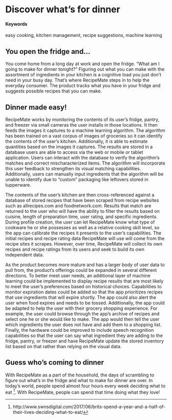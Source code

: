 # Discover what’s for dinner {#RecipeMate}

#### Keywords

easy cooking, kitchen management, recipe suggestions, machine learning

## You open the fridge and...

You come home from a long day at work and open the fridge. “What am I going to make for dinner tonight?” Figuring out what you can make with the assortment of ingredients in your kitchen is a cognitive load you just don’t need in your busy day. That’s where RecipeMate steps in to help the everyday consumer. The product tracks what you have in your fridge and suggests possible recipes that you can make. 

## Dinner made easy!

RecipeMate works by monitoring the contents of its user’s fridge, pantry, and freezer via small cameras the user installs in those locations. It then feeds the images it captures to a machine learning algorithm. The algorithm has been trained on a vast corpus of images of groceries so it can identify the contents of the user's kitchen. Additionally, it is able to estimate quantities based on the images it captures. The results are stored in a database users are able to access via the web or mobile or tablet application. Users can interact with the database to verify the algorithm's matches and correct mischaracterized items. The algorithm will incorporate this user feedback to strengthen its visual matching capabilities. Additionally, users can manually input ingredients that the algorithm will be unable to identify due to "custom" packaging like leftovers stored in tupperware.

The contents of the user's kitchen are then cross-referenced against a database of stored recipes that have been scraped from recipe websites such as allrecipes.com and foodnetwork.com. Results that match are returned to the user who will have the ability to filter the results based on cuisine, length of preparation time, user rating, and specific ingredients. During profile creation, the user can let RecipeMate know what type of cookware he or she possesses as well as a relative cooking skill level, so the app can calibrate the recipes it presents to the user’s capabilities. The initial recipes and recipe rating data RecipeMate will use will come from the recipe sites it scrapes. However, over time, RecipeMate will collect its own recipes and recipe ratings from its users and seek to build its own independent data.

As the product becomes more mature and has a larger body of user data to pull from, the product's offerings could be expanded in several different directions. To better meet user needs, an additional layer of machine learning could be implemented to display recipe results that are most likely to meet the user’s preferences based on historical choices. Capabilities to monitor expiration dates could be added so that the app prioritizes recipes that use ingredients that will expire shortly. The app could also alert the user when food expires and needs to be tossed. Additionally, the app could be adapted to help the user with their grocery shopping experience. For example, the user could browse through the app's archive of recipes and select one he or she would like to make. The app would then tell the user which ingredients the user does not have and add them to a shopping list. Finally, the hardware could be improved to include speech recognition capabilities so that the user can say what ingredient they are adding to the fridge, pantry, or freezer and have RecipeMate update the stored inventory list based on that rather than relying on the visual data.

## Guess who's coming to dinner

With RecipeMate as a part of the household, the days of scrambling to figure out what’s in the fridge and what to make for dinner are over. In today's world, people spend almost four hours every week deciding what to eat ^[http://www.swnsdigital.com/2017/06/brits-spend-a-year-and-a-half-of-their-lives-deciding-what-to-eat/]. With RecipeMate, people can spend that time doing what they love!
